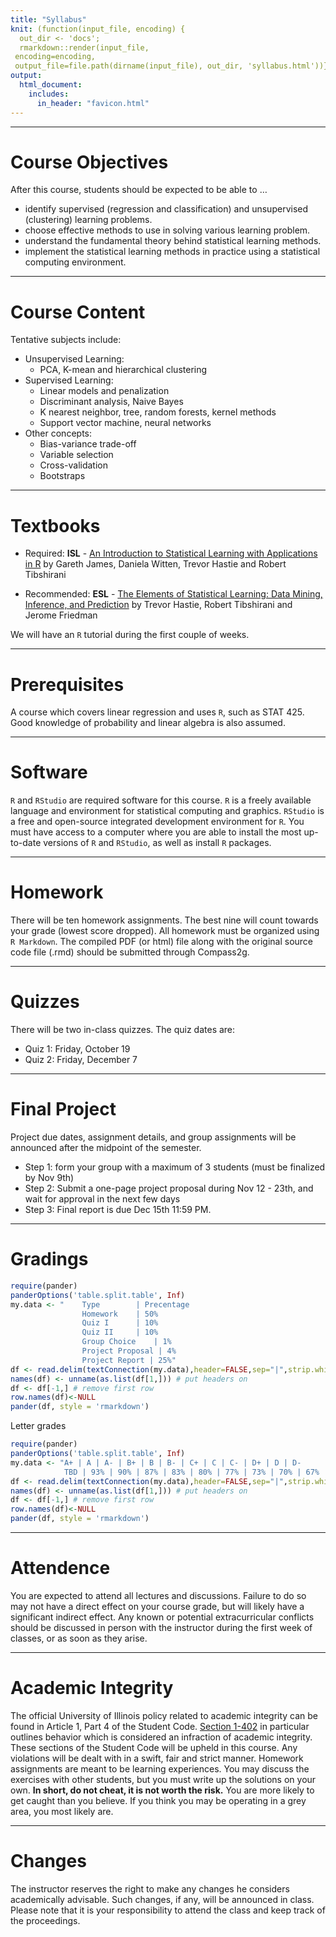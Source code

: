 ```yaml
---
title: "Syllabus"
knit: (function(input_file, encoding) {
  out_dir <- 'docs';
  rmarkdown::render(input_file,
 encoding=encoding,
 output_file=file.path(dirname(input_file), out_dir, 'syllabus.html'))})
output: 
  html_document:
    includes:
      in_header: "favicon.html" 
---
```


***

# Course Objectives

After this course, students should be expected to be able to ...

* identify supervised (regression and classification) and unsupervised (clustering) learning problems.
* choose effective methods to use in solving various learning problem.
* understand the fundamental theory behind statistical learning methods.
* implement the statistical learning methods in practice using a statistical computing environment.

***

# Course Content

Tentative subjects include:

* Unsupervised Learning:
    * PCA, K-mean and hierarchical clustering
* Supervised Learning:
    * Linear models and penalization
    * Discriminant analysis, Naive Bayes
    * K nearest neighbor, tree, random forests, kernel methods
    * Support vector machine, neural networks
* Other concepts:
    * Bias-variance trade-off
    * Variable selection
    * Cross-validation
    * Bootstraps

***

# Textbooks 

* Required: __ISL__ - [An Introduction to Statistical Learning with Applications in R](http://www-bcf.usc.edu/~gareth/ISL/)
by Gareth James, Daniela Witten, Trevor Hastie and Robert Tibshirani

* Recommended: __ESL__ - [The Elements of Statistical Learning: Data Mining, Inference, and Prediction](https://web.stanford.edu/~hastie/ElemStatLearn/) by Trevor Hastie, Robert Tibshirani and Jerome Friedman

We will have an `R` tutorial during the first couple of weeks.

***

# Prerequisites 

A course which covers linear regression and uses `R`, such as STAT 425. Good knowledge of probability and linear algebra is also assumed.

***

# Software

`R` and `RStudio` are required software for this course. `R` is a freely available language and environment for statistical computing and graphics. `RStudio` is a free and open-source integrated development environment for `R`. You must have access to a computer where you are able to install the most up-to-date versions of `R` and `RStudio`, as well as install `R` packages.

***

# Homework

There will be ten homework assignments. The best nine will count towards your grade (lowest score dropped). All homework must be organized using `R Markdown`. The compiled PDF (or html) file along with the original source code file (.rmd) should be submitted through Compass2g.

***

# Quizzes

There will be two in-class quizzes. The quiz dates are:

* Quiz 1: Friday, October 19
* Quiz 2: Friday, December 7

***

# Final Project

Project due dates, assignment details, and group assignments will be announced after the midpoint of the semester.

* Step 1: form your group with a maximum of 3 students (must be finalized by Nov 9th)
* Step 2: Submit a one-page project proposal during Nov 12 - 23th, and wait for approval in the next few days
* Step 3: Final report is due Dec 15th 11:59 PM. 

*** 

# Gradings 

```r
require(pander)
panderOptions('table.split.table', Inf)
my.data <- "    Type        | Precentage
                Homework    | 50%
                Quiz I      | 10%
                Quiz II     | 10%
                Group Choice    | 1%
                Project Proposal | 4%
                Project Report | 25%"
df <- read.delim(textConnection(my.data),header=FALSE,sep="|",strip.white=TRUE,stringsAsFactors=FALSE)
names(df) <- unname(as.list(df[1,])) # put headers on
df <- df[-1,] # remove first row
row.names(df)<-NULL
pander(df, style = 'rmarkdown')
```

Letter grades 

```r
require(pander)
panderOptions('table.split.table', Inf)
my.data <- "A+ | A | A- | B+ | B | B- | C+ | C | C- | D+ | D | D-
            TBD | 93% | 90% | 87% | 83% | 80% | 77% | 73% | 70% | 67% | 63% | 60%"
df <- read.delim(textConnection(my.data),header=FALSE,sep="|",strip.white=TRUE,stringsAsFactors=FALSE)
names(df) <- unname(as.list(df[1,])) # put headers on
df <- df[-1,] # remove first row
row.names(df)<-NULL
pander(df, style = 'rmarkdown')
```

*** 

# Attendence 

You are expected to attend all lectures and discussions. Failure to do so may not have a direct effect on your course grade, but will likely have a significant indirect effect. Any known or potential extracurricular conflicts should be discussed in person with the instructor during the first week of classes, or as soon as they arise.

*** 

# Academic Integrity
The official University of Illinois policy related to academic integrity can be found in Article 1, Part 4 of the Student Code. [Section 1-402](http://studentcode.illinois.edu/article1_part4_1-402.html) in particular outlines behavior which is considered an infraction of academic integrity. These sections of the Student Code will be upheld in this course. Any violations will be dealt with in a swift, fair and strict manner. Homework assignments are meant to be learning experiences. You may discuss the exercises with other students, but you must write up the solutions on your own. __In short, do not cheat, it is not worth the risk.__ You are more likely to get caught than you believe. If you think you may be operating in a grey area, you most likely are.

***

# Changes

The instructor reserves the right to make any changes he considers academically advisable. Such changes, if any, will be announced in class. Please note that it is your responsibility to attend the class and keep track of the proceedings.
